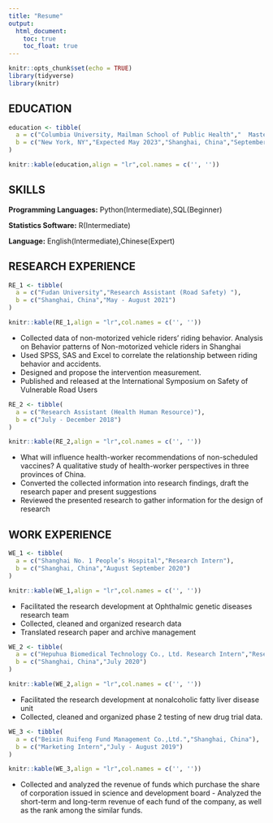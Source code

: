 ```yaml
---
title: "Resume"
output: 
  html_document:
    toc: true
    toc_float: true
---
```

```r
knitr::opts_chunk$set(echo = TRUE)
library(tidyverse)
library(knitr)
```

## EDUCATION
```r
education <- tibble(
  a = c("Columbia University, Mailman School of Public Health","  Master of Science in Biostatistics(Public Health Data Science)","Fudan University","  Bachelor of Management in Public Service Administration","University of California in Irvine","  Exchange student, Public Health Policy"),
  b = c("New York, NY","Expected May 2023","Shanghai, China","September 2017 - June 2021","Irvine, California","Fall 2019") 
) 

knitr::kable(education,align = "lr",col.names = c('', ''))
```

## SKILLS

**Programming Languages:** Python(Intermediate),SQL(Beginner) 

**Statistics Software:** R(Intermediate) 

**Language:** English(Intermediate),Chinese(Expert) 

## RESEARCH EXPERIENCE
```r
RE_1 <- tibble(
  a = c("Fudan University","Research Assistant (Road Safety) "),
  b = c("Shanghai, China","May - August 2021") 
) 

knitr::kable(RE_1,align = "lr",col.names = c('', ''))
```
- Collected data of non-motorized vehicle riders’ riding behavior. Analysis on Behavior patterns of Non-motorized vehicle riders in Shanghai 
- Used SPSS, SAS and Excel to correlate the relationship between riding behavior and accidents. 
- Designed and propose the intervention measurement. 
- Published and released at the International Symposium on Safety of Vulnerable Road Users
```r
RE_2 <- tibble(
  a = c("Research Assistant (Health Human Resource)"),
  b = c("July - December 2018") 
) 

knitr::kable(RE_2,align = "lr",col.names = c('', ''))
```
- What will influence health-worker recommendations of non-scheduled vaccines? A qualitative study of health-worker perspectives in three provinces of China.
- Converted the collected information into research findings, draft the research paper and present suggestions
- Reviewed the presented research to gather information for the design of research

## WORK EXPERIENCE
```r
WE_1 <- tibble(
  a = c("Shanghai No. 1 People’s Hospital","Research Intern"),
  b = c("Shanghai, China","August September 2020") 
) 

knitr::kable(WE_1,align = "lr",col.names = c('', ''))
```
- Facilitated the research development at Ophthalmic genetic diseases research team 
- Collected, cleaned and organized research data 
- Translated research paper and archive management
```r
WE_2 <- tibble(
  a = c("Hepuhua Biomedical Technology Co., Ltd. Research Intern","Research Intern"),
  b = c("Shanghai, China","July 2020") 
) 

knitr::kable(WE_2,align = "lr",col.names = c('', ''))
```
- Facilitated the research development at nonalcoholic fatty liver disease unit 
- Collected, cleaned and organized phase 2 testing of new drug trial data.
```r
WE_3 <- tibble(
  a = c("Beixin Ruifeng Fund Management Co.,Ltd.","Shanghai, China"),
  b = c("Marketing Intern","July - August 2019") 
) 

knitr::kable(WE_3,align = "lr",col.names = c('', ''))
```
- Collected and analyzed the revenue of funds which purchase the share of corporation issued in science and development board - Analyzed the short-term and long-term revenue of each fund of the company, as well as the rank among the similar funds.